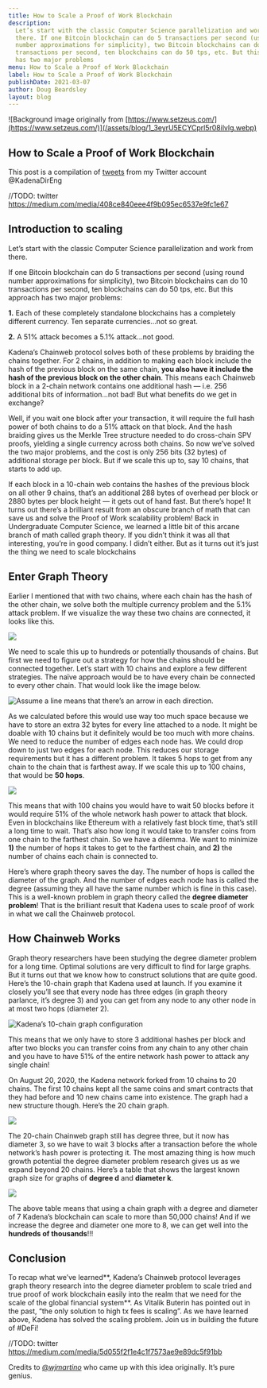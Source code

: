```yaml
---
title: How to Scale a Proof of Work Blockchain
description:
  Let’s start with the classic Computer Science parallelization and work from
  there. If one Bitcoin blockchain can do 5 transactions per second (using round
  number approximations for simplicity), two Bitcoin blockchains can do 10
  transactions per second, ten blockchains can do 50 tps, etc. But this approach
  has two major problems
menu: How to Scale a Proof of Work Blockchain
label: How to Scale a Proof of Work Blockchain
publishDate: 2021-03-07
author: Doug Beardsley
layout: blog
---
```


![Background image originally from [https://www.setzeus.com/](https://www.setzeus.com/)](/assets/blog/1_3eyrU5ECYCprl5r08ilvlg.webp)

## How to Scale a Proof of Work Blockchain

This post is a compilation of
[tweets](https://twitter.com/KadenaDirEng/status/1361075151912247298) from my
Twitter account @KadenaDirEng

//TODO: twitter https://medium.com/media/408ce840eee4f9b095ec6537e9fc1e67

## Introduction to scaling

Let’s start with the classic Computer Science parallelization and work from
there.

If one Bitcoin blockchain can do 5 transactions per second (using round number
approximations for simplicity), two Bitcoin blockchains can do 10 transactions
per second, ten blockchains can do 50 tps, etc. But this approach has two major
problems:

**1.** Each of these completely standalone blockchains has a completely
different currency. Ten separate currencies…not so great.

**2.** A 51% attack becomes a 5.1% attack…not good.

Kadena’s Chainweb protocol solves both of these problems by braiding the chains
together. For 2 chains, in addition to making each block include the hash of the
previous block on the same chain, **you also have it include the hash of the
previous block on the other chain**. This means each Chainweb block in a 2-chain
network contains one additional hash — i.e. 256 additional bits of
information…not bad! But what benefits do we get in exchange?

Well, if you wait one block after your transaction, it will require the full
hash power of both chains to do a 51% attack on that block. And the hash
braiding gives us the Merkle Tree structure needed to do cross-chain SPV proofs,
yielding a single currency across both chains. So now we’ve solved the two major
problems, and the cost is only 256 bits (32 bytes) of additional storage per
block. But if we scale this up to, say 10 chains, that starts to add up.

If each block in a 10-chain web contains the hashes of the previous block on all
other 9 chains, that’s an additional 288 bytes of overhead per block or 2880
bytes per block height — it gets out of hand fast. But there’s hope! It turns
out there’s a brilliant result from an obscure branch of math that can save us
and solve the Proof of Work scalability problem! Back in Undergraduate Computer
Science, we learned a little bit of this arcane branch of math called graph
theory. If you didn’t think it was all that interesting, you’re in good company.
I didn’t either. But as it turns out it’s just the thing we need to scale
blockchains

## Enter Graph Theory

Earlier I mentioned that with two chains, where each chain has the hash of the
other chain, we solve both the multiple currency problem and the 5.1% attack
problem. If we visualize the way these two chains are connected, it looks like
this.

![](/assets/blog/0_kin4LiW4GiMh57Kw.png)

We need to scale this up to hundreds or potentially thousands of chains. But
first we need to figure out a strategy for how the chains should be connected
together. Let’s start with 10 chains and explore a few different strategies. The
naïve approach would be to have every chain be connected to every other chain.
That would look like the image below.

![Assume a line means that there’s an arrow in each direction.](/assets/blog/0_y6MuNgjxULNr5TWM.png)

As we calculated before this would use way too much space because we have to
store an extra 32 bytes for every line attached to a node. It might be doable
with 10 chains but it definitely would be too much with more chains. We need to
reduce the number of edges each node has. We could drop down to just two edges
for each node. This reduces our storage requirements but it has a different
problem. It takes 5 hops to get from any chain to the chain that is farthest
away. If we scale this up to 100 chains, that would be **50 hops**.

![](/assets/blog/0_xji9DoXJ3VIU0fQk.png)

This means that with 100 chains you would have to wait 50 blocks before it would
require 51% of the whole network hash power to attack that block. Even in
blockchains like Ethereum with a relatively fast block time, that’s still a long
time to wait. That’s also how long it would take to transfer coins from one
chain to the farthest chain. So we have a dilemma. We want to minimize **1)**
the number of hops it takes to get to the farthest chain, and **2)** the number
of chains each chain is connected to.

Here’s where graph theory saves the day. The number of hops is called the
diameter of the graph. And the number of edges each node has is called the
degree (assuming they all have the same number which is fine in this case). This
is a well-known problem in graph theory called the **degree diameter problem**!
That is the brilliant result that Kadena uses to scale proof of work in what we
call the Chainweb protocol.

## How Chainweb Works

Graph theory researchers have been studying the degree diameter problem for a
long time. Optimal solutions are very difficult to find for large graphs. But it
turns out that we know how to construct solutions that are quite good. Here’s
the 10-chain graph that [](https://twitter.com/kadena_io)Kadena used at launch.
If you examine it closely you’ll see that every node has three edges (in graph
theory parlance, it’s degree 3) and you can get from any node to any other node
in at most two hops (diameter 2).

![Kadena’s 10-chain graph configuration](/assets/blog/0_blIqKovqB_iRxEVL.png)

This means that we only have to store 3 additional hashes per block and after
two blocks you can transfer coins from any chain to any other chain and you have
to have 51% of the entire network hash power to attack any single chain!

On August 20, 2020, the Kadena network forked from 10 chains to 20 chains. The
first 10 chains kept all the same coins and smart contracts that they had before
and 10 new chains came into existence. The graph had a new structure though.
Here’s the 20 chain graph.

![](/assets/blog/0_ENeEIWeIyndIkQNS.png)

The 20-chain Chainweb graph still has degree three, but it now has diameter 3,
so we have to wait 3 blocks after a transaction before the whole network’s hash
power is protecting it. The most amazing thing is how much growth potential the
degree diameter problem research gives us as we expand beyond 20 chains. Here’s
a table that shows the largest known graph size for graphs of **degree d** and
**diameter k**.

![](/assets/blog/0_DWzCvd3Syvazne4g.png)

The above table means that using a chain graph with a degree and diameter of 7
Kadena’s blockchain can scale to more than 50,000 chains! And if we increase the
degree and diameter one more to 8, we can get well into the **hundreds of
thousands**!!!

## Conclusion

To recap what we’ve learned**, Kadena’s Chainweb protocol leverages graph theory
research into the degree diameter problem to scale tried and true proof of work
blockchain easily into the realm that we need for the scale of the global
financial system**. As Vitalik Buterin has pointed out in the past, “the only
solution to high tx fees is scaling”. As we have learned above, Kadena has
solved the scaling problem. Join us in building the future of #DeFi!

//TODO: twitter https://medium.com/media/5d055f2f1e4c1f7573ae9e89dc5f91bb

Credits to [@_wjmartino_](https://twitter.com/_wjmartino_) who came up with this
idea originally. It’s pure genius.
